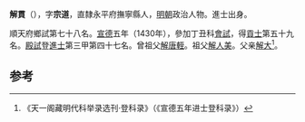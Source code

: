 '''解貫'''（{{bd|1390年||？}}），字'''宗道'''，直隸永平府撫寧縣人，[[明朝|明朝]]政治人物。進士出身。

順天府鄉試第七十八名。[[宣德|宣德]]五年（1430年），參加丁丑科[[會試|會試]]，得[[貢士|貢士]]第五十九名。[[殿試|殿試]]登[[進士|進士]]第三甲第四十七名。曾祖父[[解唐輊|解唐輊]]。祖父[[解人美|解人美]]。父亲[[解大|解大]]<ref>《天一阁藏明代科举录选刊·登科录》（《宣德五年进士登科录》）</ref>。

==参考==
{{reflist}}
{{明朝人物小作品}}
{{宣德五年庚戌科殿試金榜}}